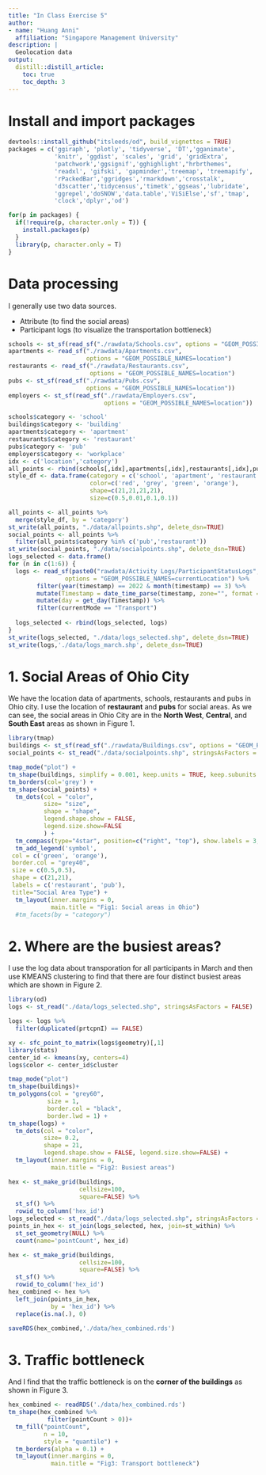 ```yaml
---
title: "In Class Exercise 5"
author:
- name: "Huang Anni"
  affiliation: "Singapore Management University"
description: |
  Geolocation data
output:
  distill::distill_article:
    toc: true
    toc_depth: 3
---
```


# Install and import packages  

```r
devtools::install_github("itsleeds/od", build_vignettes = TRUE)
packages = c('ggiraph', 'plotly', 'tidyverse', 'DT','gganimate',
             'knitr', 'ggdist', 'scales', 'grid', 'gridExtra',
             'patchwork','ggsignif','gghighlight',"hrbrthemes",
             'readxl', 'gifski', 'gapminder','treemap', 'treemapify',
             'rPackedBar','ggridges','rmarkdown','crosstalk',
             'd3scatter','tidycensus','timetk','ggseas','lubridate',
             'ggrepel','doSNOW','data.table','ViSiElse','sf','tmap',
             'clock','dplyr','od')

for(p in packages) {
  if(!require(p, character.only = T)) {
    install.packages(p)
  }
  library(p, character.only = T)
}
```
# Data processing

I generally use two data sources.

- Attribute (to find the social areas)
- Participant logs (to visualize the transportation bottleneck)

```r
schools <- st_sf(read_sf("./rawdata/Schools.csv", options = "GEOM_POSSIBLE_NAMES=location"))
apartments <- read_sf("./rawdata/Apartments.csv", 
                      options = "GEOM_POSSIBLE_NAMES=location")
restaurants <- read_sf("./rawdata/Restaurants.csv", 
                       options = "GEOM_POSSIBLE_NAMES=location")
pubs <- st_sf(read_sf("./rawdata/Pubs.csv", 
                      options = "GEOM_POSSIBLE_NAMES=location"))
employers <- st_sf(read_sf("./rawdata/Employers.csv", 
                           options = "GEOM_POSSIBLE_NAMES=location"))

schools$category <- 'school'
buildings$category <- 'building'
apartments$category <- 'apartment'
restaurants$category <- 'restaurant'
pubs$category <- 'pub'
employers$category <- 'workplace'
idx <- c('location','category')
all_points <- rbind(schools[,idx],apartments[,idx],restaurants[,idx],pubs[,idx],employers[,idx])
style_df <- data.frame(category = c('school', 'apartment', 'restaurant', 'pub'), 
                       color=c('red', 'grey', 'green', 'orange'),
                       shape=c(21,21,21,21), 
                       size=c(0.5,0.01,0.1,0.1))

all_points <- all_points %>%
  merge(style_df, by = 'category')
st_write(all_points, "./data/allpoints.shp", delete_dsn=TRUE)
social_points <- all_points %>%
  filter(all_points$category %in% c('pub','restaurant'))
st_write(social_points, "./data/socialpoints.shp", delete_dsn=TRUE)
logs_selected <- data.frame()
for (n in c(1:6)) {
  logs <- read_sf(paste0("rawdata/Activity Logs/ParticipantStatusLogs",n,".csv"), 
                options = "GEOM_POSSIBLE_NAMES=currentLocation") %>%
        filter(year(timestamp) == 2022 & month(timestamp) == 3) %>%
        mutate(Timestamp = date_time_parse(timestamp, zone="", format = "%Y-%m-%dT%H:%M:%S")) %>%
        mutate(day = get_day(Timestamp)) %>%
        filter(currentMode == "Transport")
  
  logs_selected <- rbind(logs_selected, logs)
}
st_write(logs_selected, "./data/logs_selected.shp", delete_dsn=TRUE)
st_write(logs,'./data/logs_march.shp', delete_dsn=TRUE)
```

# 1. Social Areas of Ohio City

We have the location data of apartments, schools, restaurants and pubs in Ohio city. I use the location of **restaurant** and **pubs** for social areas. As we can see, the social areas in Ohio City are in the **North West**, **Central**, and **South East** areas as shown in Figure 1.

```r
library(tmap)
buildings <- st_sf(read_sf("./rawdata/Buildings.csv", options = "GEOM_POSSIBLE_NAMES=location"))
social_points <- st_read("./data/socialpoints.shp", stringsAsFactors = FALSE)

tmap_mode("plot") +
tm_shape(buildings, simplify = 0.001, keep.units = TRUE, keep.subunits = TRUE)+
tm_borders(col='grey') +
tm_shape(social_points) +
  tm_dots(col = "color",
          size= "size", 
          shape = "shape",  
          legend.shape.show = FALSE, 
          legend.size.show=FALSE
          ) +
  tm_compass(type="4star", position=c("right", "top"), show.labels = 3, size=2) +
  tm_add_legend('symbol', 
 col = c('green', 'orange'),
 border.col = "grey40",
 size = c(0.5,0.5),
 shape = c(21,21),
 labels = c('restaurant', 'pub'),
 title="Social Area Type") +
  tm_layout(inner.margins = 0,
            main.title = "Fig1: Social areas in Ohio")
  #tm_facets(by = "category")
```

# 2. Where are the busiest areas?

I use the log data about transporation for all participants in March and then use KMEANS clustering to find that there are four distinct busiest areas which are shown in Figure 2.

```r
library(od)
logs <- st_read("./data/logs_selected.shp", stringsAsFactors = FALSE)

logs <- logs %>%
  filter(duplicated(prtcpnI) == FALSE)

xy <- sfc_point_to_matrix(logs$geometry)[,1]
library(stats)
center_id <- kmeans(xy, centers=4)
logs$color <- center_id$cluster

tmap_mode("plot")
tm_shape(buildings)+
tm_polygons(col = "grey60",
           size = 1,
           border.col = "black",
           border.lwd = 1) +
tm_shape(logs) +
  tm_dots(col = "color",
          size= 0.2, 
          shape = 21,  
          legend.shape.show = FALSE, legend.size.show=FALSE) +
  tm_layout(inner.margins = 0,
            main.title = "Fig2: Busiest areas")
```

```r
hex <- st_make_grid(buildings, 
                    cellsize=100, 
                    square=FALSE) %>%
  st_sf() %>%
  rowid_to_column('hex_id')
logs_selected <- st_read("./data/logs_selected.shp", stringsAsFactors = FALSE)
points_in_hex <- st_join(logs_selected, hex, join=st_within) %>%
  st_set_geometry(NULL) %>%
  count(name='pointCount', hex_id)

hex <- st_make_grid(buildings,
                    cellsize=100,
                    square=FALSE) %>%
  st_sf() %>%
  rowid_to_column('hex_id')
hex_combined <- hex %>%
  left_join(points_in_hex, 
            by = 'hex_id') %>%
  replace(is.na(.), 0)

saveRDS(hex_combined,'./data/hex_combined.rds')
```

# 3. Traffic bottleneck
And I find that the traffic bottleneck is on the **corner of the buildings** as shown in Figure 3.

```r
hex_combined <- readRDS('./data/hex_combined.rds')
tm_shape(hex_combined %>%
           filter(pointCount > 0))+
  tm_fill("pointCount",
          n = 10,
          style = "quantile") +
  tm_borders(alpha = 0.1) +
  tm_layout(inner.margins = 0,
            main.title = "Fig3: Transport bottleneck")
```


